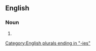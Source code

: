 ==English==

===Noun===
{{head|en|noun plural form}}

# {{plural of|mammy|lang=en}}

[[Category:English plurals ending in "-ies"]]
